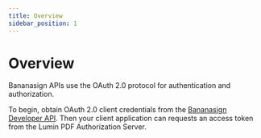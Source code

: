```yaml
---
title: Overview
sidebar_position: 1
---
```


# Overview

Bananasign APIs use the OAuth 2.0 protocol for authentication and authorization.

To begin, obtain OAuth 2.0 client credentials from the [Bananasign Developer API](https://app-auth-staging.bananasign.co/settings/api). Then your client application can requests an access token from the Lumin PDF Authorization Server.
